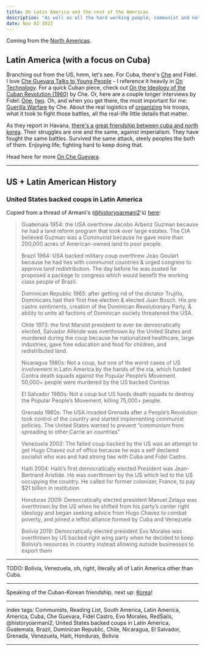 ```yaml
---
title: On Latin America and the rest of the Americas
description: "As well as all the hard working people, communist and not, fighting for the emancipation of the Latino and indigenous peoples."
date: Nov 02 2022
---
```


Coming from the [North Americas](/posts/on-north-america).

## Latin America (with a focus on Cuba)

Branching out from the US, hmm, let's see. For Cuba, there's [Che](https://en.wikipedia.org/wiki/Che_Guevara) and Fidel. I love [Che Guevara Talks to Young People](https://www.goodreads.com/book/show/405935.Che_Guevara_Talks_to_Young_People) - I reference it heavily in [On Technology](/posts/on-technology). For a quick Cuban piece, check out [On the Ideology of the Cuban Revolution (1960)](https://redsails.org/la-ideologia-de-la-revolucion-cubana/) by Che. Or, here are a couple longer interviews by Fidel: [One](https://redsails.org/fidel-and-gawronski/), [two](https://redsails.org/fidel-in-guadalajara/). Oh, and when you get there, the most important for me: [Guerilla Warfare](https://www.goodreads.com/book/show/6739402-guerilla-warfare) by Che. About the real logistics of [organizing](/posts/on-organizing) his troops, what it took to fight those battles, all the real-life little details that matter.

As they report in Havana, [there's a great friendship between cuba and north korea](https://havanatimes.org/news/the-great-friendship-between-cuba-and-north-korea/). Their struggles are one and the same, against imperialism. They have fought the same battles. Survived the same attack, steely peoples the both of them. Enjoying life; fighting hard to keep doing that.

Head here for more [On Che Guevara](/posts/on-che-guevara).

---

## US + Latin American History

### United States backed coups in Latin America

Copied from a thread of Armani's ([@historyoarmani2](https://twitter.com/historyoarmani2)'s) [here](https://twitter.com/historyoarmani2/status/1370837690585866244):

> Guatemala 1954: the USA overthrew Jacobo Arbenz Guzman because he had a land reform program that took over large estates. The CIA believed Guzman was a Communist because he gave more than 200,000 acres of American-owned land to poor people.
>
> Brazil 1964: USA backed military coup overthrew João Goulart because he had ties with communist countries & urged congress to approve land redistribution. The day before he was ousted he proposed a package to congress which would benefit the working class people of Brazil.
>
> Dominican Republic 1965: after getting rid of the dictator Trujillo, Dominicans had their first free election & elected Juan Bosch. His pro castro sentiments, creation of the Dominican Revolutionary Party, & ability to unite all factions of Dominican society threatened the USA.
>
> Chile 1973: the first Marxist president to ever be democratically elected, Salvador Allende was overthrown by the United States and murdered during the coup because he nationalized healthcare, large industries, gave free education and food for children, and redistributed land.
>
> Nicaragua 1980s: Not a coup, but one of the worst cases of US involvement in Latin America by the hands of the cia, which funded Contra death squads against the Popular People’s Movement. 50,000+ people were murdered by the US backed Contras
>
> El Salvador 1980s: Not a coup but US funds death squads to destroy the Popular People’s Movement, killing 75,000+ people.
>
> Grenada 1980s: The USA invaded Grenada after a People’s Revolution took control of the country and started implementing communist policies. The United States wanted to prevent “communism from spreading to other Carrie an countries”
>
> Venezuela 2002: The failed coup backed by the US was an attempt to get Hugo Chavez out of office because he was a self declared socialist who was and had strong ties with Cuba and Fidel Castro.
>
> Haiti 2004: Haiti’s first democratically elected President was Jean-Bertrand Aristide. He was overthrown by the US which led to the US occupying the country. He called for former colonizer, France, to pay $21 billion in restitution
>
> Honduras 2009: Democratically elected president Manuel Zelaya was overthrown by the US when he shifted from his party’s center right ideology and began seeking advice from Hugo Chavez to combat poverty, and joined a leftist alliance formed by Cuba and Venezuela
>
> Bolivia 2019: Democratically elected president Evo Morales was overthrown by US backed right wing party when he decided to keep Bolivia’s resources in country instead allowing outside businesses to export them

---

TODO: Bolivia, Venezuela, oh, right, literally all of Latin America other than Cuba.

---

Speaking of the Cuban-Korean friendship, next up: [Korea](/posts/on-asia)!


---

index tags: Communists, Reading List, South America, Latin America, America, Cuba, Che Guevara, Fidel Castro, Evo Morales, RedSails, @historyoarmani2, United States backed coups in Latin America, Guatemala, Brazil, Dominican Republic, Chile, Nicaragua, El Salvador, Grenada, Venezuela, Haiti, Honduras, Bolivia

---
